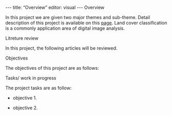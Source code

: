 \-\--
title: "Overview"
editor: visual
\-\--
Overview

In this project we are given two major themes and sub-theme. Detail description of this project is available on this [page](https://hujingmin2021-gisproject.netlify.app/). Land cover classification
is a commonly application area of digital image analysis.

Litreture review

In this project, the following articles will be reviewed.

Objectives

The objectives of this project are as follows:

Tasks/ work in progress

The project tasks are as follow:

-   objective 1.

-   objective 2.
